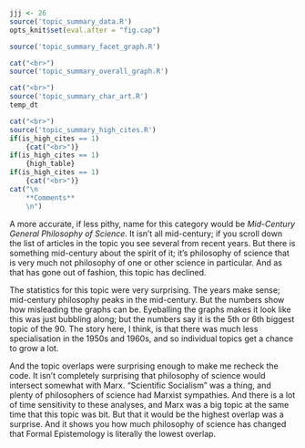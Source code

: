 ```r
jjj <- 26
source('topic_summary_data.R')
opts_knit$set(eval.after = "fig.cap")
```

```r
source('topic_summary_facet_graph.R')
```

```r
cat("<br>")
source('topic_summary_overall_graph.R')
```

```r
cat("<br>")
source('topic_summary_char_art.R')
temp_dt
```

```r
cat("<br>")
source('topic_summary_high_cites.R')
if(is_high_cites == 1)
	{cat("<br>")}
if(is_high_cites == 1)
	{high_table}
if(is_high_cites == 1)
	{cat("<br>")}
cat("\n
	**Comments**
	\n")
```

A more accurate, if less pithy, name for this category would be _Mid-Century General Philosophy of Science_. It isn't all mid-century; if you scroll down the list of articles in the topic you see several from recent years. But there is something mid-century about the spirit of it; it's philosophy of science that is very much not philosophy of one or other science in particular. And as that has gone out of fashion, this topic has declined.

The statistics for this topic were very surprising. The years make sense; mid-century philosophy peaks in the mid-century. But the numbers show how misleading the graphs can be. Eyeballing the graphs makes it look like this was just bubbling along; but the numbers say it is the 5th or 6th biggest topic of the 90. The story here, I think, is that there was much less specialisation in the 1950s and 1960s, and so individual topics get a chance to grow a lot.

And the topic overlaps were surprising enough to make me recheck the code. It isn't completely surprising that philosophy of science would intersect somewhat with Marx. "Scientific Socialism" was a thing, and plenty of philosophers of science had Marxist sympathies. And there is a lot of time sensitivity to these analyses, and Marx was a big topic at the same time that this topic was bit. But that it would be the highest overlap was a surprise. And it shows you how much philosophy of science has changed that Formal Epistemology is literally the lowest overlap.